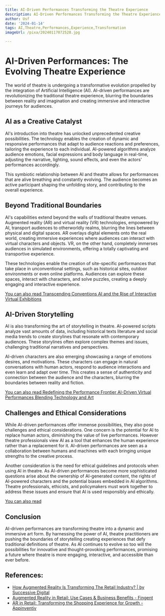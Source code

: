 ```yaml
---
title: AI-Driven Performances Transforming the Theatre Experience
description: AI-Driven Performances Transforming the Theatre Experience
author: Usf
date: '2024-01-14'
tags: AI,Theatre,Performances,Experience,Transformation
imageUrl: /pixa/20240117072528.jpg

---
```

# AI-Driven Performances: The Evolving Theatre Experience

The world of theatre is undergoing a transformative evolution propelled by the integration of Artificial Intelligence (AI). AI-driven performances are revolutionizing the traditional theatre experience, blurring the boundaries  between reality and imagination and creating immersive and interactive  journeys for audiences.

## AI as a Creative Catalyst

AI's introduction into theatre has unlocked unprecedented creative possibilities.  The technology enables  the creation of dynamic and responsive performances that  adapt to audience reactions and preferences, tailoring the  experience to  each individual. AI-powered algorithms analyze audience emotions, facial expressions and body language in real-time, adjusting the narrative, lighting, sound effects, and even  the actors'  performances accordingly.

This symbiotic relationship between AI and theatre allows for performances that are alive breathing and constantly  evolving.  The audience becomes an active  participant shaping  the unfolding story,  and  contributing to the overall experience.

## Beyond Traditional Boundaries

AI's capabilities extend  beyond the walls of traditional theatre venues. Augmented reality (AR)  and virtual reality  (VR) technologies, empowered by AI, transport audiences to otherworldly realms, blurring the  lines between physical and digital spaces. AR overlays digital elements onto the real world, creating immersive experiences where audiences  can interact  with  virtual characters  and objects. VR, on the other hand, completely immerses audiences in simulated environments, offering  a totally captivating and transportive experience.

These technologies enable the creation of site-specific performances that take place in unconventional settings, such  as historical  sites,  outdoor  environments or even online platforms. Audiences  can explore these spaces, interact with characters, and solve puzzles, creating a deeply engaging and  interactive experience.

[You can also read Transcending Conventions AI and the  Rise of Interactive Virtual Exhibitions](Transcending%20Conventions%20AI%20and%20the%20Rise%20of%20Interactive%20Virtual%20Exhibitions)


## AI-Driven Storytelling

AI is  also transforming the art of storytelling in  theatre. AI-powered scripts analyze vast amounts of data, including historical  texts literature and  social media trends  to create storylines that resonate with contemporary audiences. These storylines often explore complex themes and issues, challenging traditional narratives and perspectives.

AI-driven characters are also emerging showcasing a range of emotions desires, and motivations. These characters can engage in natural conversations with  human actors, respond to audience interactions and even learn and adapt over time. This creates a sense of authenticity and connection between the audience and the characters, blurring the boundaries between reality and fiction.

[You can also read Redefining the Performance Frontier AI-Driven Virtual Performances Blending Technology and Art](Redefining%20the%20Performance%20Frontier%20AI-Driven%20Virtual%20Performances%20Blending%20Technology%20and%20Art)


## Challenges and Ethical Considerations

While AI-driven  performances offer immense possibilities, they also pose challenges  and  ethical considerations. One concern  is the potential for AI to replace human actors, diminishing the value of live performances. However theatre professionals view  AI as  a tool that  enhances the human experience rather  than  a replacement for it. AI-driven performances are seen as a collaboration between humans and machines with each bringing unique strengths to the creative  process.

Another consideration is the need for ethical  guidelines and protocols when using AI in theatre. As AI-driven performances become more sophisticated questions arise about the ownership of AI-generated content, the rights of AI-powered characters and the potential biases embedded in AI algorithms. Theatre professionals, ethicists, and policymakers must work together  to address these issues  and ensure that AI is used responsibly and ethically.

[You can also read ]()


## Conclusion

AI-driven performances are transforming theatre into a dynamic and immersive art form. By harnessing the power of AI, theatre practitioners are  pushing the  boundaries  of storytelling creating experiences that defy traditional definitions of theatre. As AI continues to evolve  so too  will the  possibilities for innovative and thought-provoking  performances, promising a future where theatre is more engaging, interactive, and accessible than ever  before.

## References:
- [How Augmented Reality Is Transforming The Retail Industry? | by Successive Digital](https://medium.com/@successive_digital/how-augmented-reality-is-transforming-the-retail-industry-b3cf0e1c8584)
- [Augmented Reality in Retail: Use Cases & Business Benefits - Fingent](https://www.fingent.com/blog/augmented-reality-in-retail-reimagining-the-future-of-shopping/)
- [AR in Retail: Transforming the Shopping Experience for Growth - Appinventiv](https://appinventiv.com/blog/augmented-reality-in-retail/amp/)
